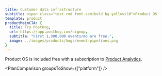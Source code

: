 ```yaml
---
title: Customer data infrastructure
subtitle: <span class="text-red font-semibold bg-yellow/10">Product OS is the foundation</span> that all PostHog products are built on.
template: product
productMainCTA: {
  title: Try PostHog,
  url: https://app.posthog.com/signup,
  subtitle: "First 1,000,000 events/mo are free.",
  image: ../images/products/hogs/event-pipelines.png
}
---
```


<HeroCondensed />

<p className="bg-gray-accent-light p-4 rounded mb-4">
  Product OS is included free with a subscription to <a href="/product-analytics">Product Analytics</a>.
</p>

<PlanComparison groupsToShow={["platform"]} />

<CTA />
